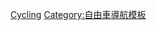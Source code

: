 {{Navbox
|name = 残疾人奥林匹克运动会自行车比赛
|title = [[夏季残疾人奥林匹克运动会自行车比赛|残疾人奥林匹克运动会自行车比赛]]
|state = {{{state|autocollapse}}}
|listclass = hlist
|titlestyle = background:#BFD7FF;
|imageleft = [[File:Cycling (road) pictogram (Paralympics).svg|50px]]
|imageleftstyle = width:60px; <!-- minimize width used by left image cell -->
|imagestyle = width:60px; <!-- same as imageleftstyle to center the list -->
|image = [[File:No image.svg|40px|link=]] <!-- empty right image to center the list -->
|list1 =
* [[1984年夏季残疾人奥林匹克运动会自行车比赛|1984]]
* [[1988年夏季残疾人奥林匹克运动会自行车比赛|1988]]
* [[1992年夏季残疾人奥林匹克运动会自行车比赛|1992]]
* [[1996年夏季残疾人奥林匹克运动会自行车比赛|1996]]
* [[2000年夏季残疾人奥林匹克运动会自行车比赛|2000]]
* [[2004年夏季残疾人奥林匹克运动会自行车比赛|2004]]
* [[2008年夏季残疾人奥林匹克运动会自行车比赛|2008]]
* [[2012年夏季残疾人奥林匹克运动会自行车比赛|2012]]
* [[2016年夏季残疾人奥林匹克运动会自行车比赛|2016]]
* [[2020年夏季残疾人奥林匹克运动会自行车比赛|2020]]
|below = 
|belowstyle = background:#BFD7FF;
}}<noinclude>
{{collapsible option}}
[[Category:夏季残疾人奥林匹克运动会模板|Cycling]]
[[Category:自由車導航模板]]
</noinclude>